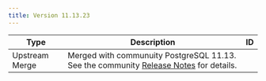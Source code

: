 ```yaml
---
title: Version 11.13.23
---
```


| Type           | Description                                                                                                                                      | ID      | 
| -------------- | ------------------------------------------------------------------------------------------------------------------------------------------------ | ------- | 
| Upstream Merge | Merged with communuity PostgreSQL 11.13. See the community [Release Notes](https://www.postgresql.org/docs/11/release-11-13.html) for details.   |         |
